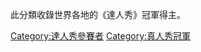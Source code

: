 {{DISPLAYTITLE:Category:《達人秀》冠軍}}
此分類收錄世界各地的《達人秀》冠軍得主。

[[Category:達人秀參賽者|Category:達人秀參賽者]]
[[Category:真人秀冠軍|Category:真人秀冠軍]]